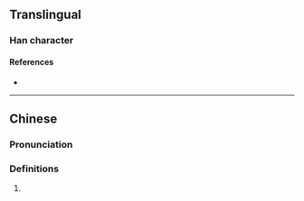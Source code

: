 {{character info/new}}
==Translingual==

===Han character===
{{Han char|rn=86|rad=火|as=08|sn=12|four=90847|canj=FYOK|ids=⿰火夜}}

====References====
* {{Han ref|kx=0675.060|dkj=19144|hdz=32210.100|uh=7132|ud=28978|bh=DA61|bd=55905}}

----

==Chinese==
{{zh-forms}}

===Pronunciation===
{{zh-pron
|m=jiāo,yì
|m-s=
|dg=
|c=jik6
|c-t=
|g=
|h=pfs=
|j=
|mb=
|md=
|mn=
|mn-t=
|w=
|x=
|mc=y
|oc=y
|cat=n
}}

===Definitions===
{{zh-hanzi}}

# {{rfdef|lang=zh}}
